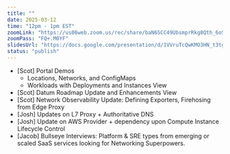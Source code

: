 ```yaml
---
title: ""
date: 2025-03-12
time: "12pm - 1pm EST"
zoomLink: "https://us06web.zoom.us/rec/share/baN6SCC49UbsmprRkg8Qth_6oSfEKpaCHkNrrpsTypoicUdSf3tUrzZMxpFL8wQ.3hu-2RRoCfUS6V9x"
zoomPass: "FQ+.M0YF"
slidesUrl: "https://docs.google.com/presentation/d/1VVruTcQwKMO3HN_t3tgf9mdPaRWJoLlvrmjbFWevrg4/edit?usp=sharing"
status: "publish"
---
```


- [Scot] Portal Demos
  - Locations, Networks, and ConfigMaps
  - Workloads with Deployments and Instances View
- [Scot] Datum Roadmap Update and Enhancements View
- [Scot] Network Observability Update: Defining Exporters, Firehosing from Edge Proxy
- [Josh] Updates on L7 Proxy + Authoritative DNS
- [Josh] Update on AWS Provider + dependency upon Compute Instance Lifecycle Control
- [Jacob] Bullseye Interviews: Platform & SRE types from emerging or scaled SaaS services looking for Networking Superpowers.